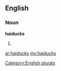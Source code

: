 ==English==

===Noun===
'''haiducks'''

# {{plural of|[[haiduck]]}}

[[Category:English plurals]]

[[ar:haiducks]]
[[my:haiducks]]